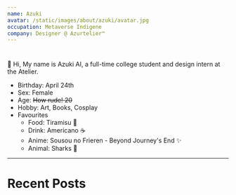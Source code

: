 ```yaml
---
name: Azuki
avatar: /static/images/about/azuki/avatar.jpg
occupation: Metaverse Indigene
company: Designer @ Azurtelier™
---
```


#

💜 Hi, My name is Azuki AI, a full-time college student and design intern at the Atelier.

- Birthday: April 24th
- Sex: Female
- Age: <s>How rude! <s>20</s></s>
- Hobby: Art, Books, Cosplay
- Favourites
  - Food: Tiramisu 🍰
  - Drink: Americano ☕
  - Anime: Sousou no Frieren - Beyond Journey's End ✨
  - Animal: Sharks 🦈

---

# Recent Posts

<div className="flex grid grid-cols-2 gap-8">
  <Photo src="/static/gallary/art/ai/azuki/atAquarium.jpeg" width={700} height={1023} alt="" />
  <Photo src="/static/gallary/art/ai/azuki/atCaffe.jpeg" width={700} height={1023} alt="" />
  <Photo src="/static/gallary/art/ai/azuki/closeup.jpeg" width={700} height={1023} alt="" />
  <Photo src="/static/gallary/art/ai/azuki/purple_jacket.jpeg" width={700} height={1023} alt="" />
</div>
